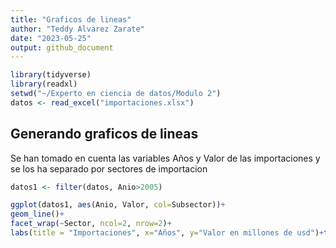 ---
title: "Graficos de lineas"
author: "Teddy Alvarez Zarate"
date: "2023-05-25"
output: github_document
---
```{r}
library(tidyverse)
library(readxl)
setwd("~/Experto en ciencia de datos/Modulo 2")
datos <- read_excel("importaciones.xlsx")
```


## Generando graficos de lineas

Se han tomado en cuenta las variables Años y Valor de las importaciones y se los ha separado por sectores de importacion


```{r}
datos1 <- filter(datos, Anio>2005)

ggplot(datos1, aes(Anio, Valor, col=Subsector))+
geom_line()+
facet_wrap(~Sector, ncol=2, nrow=2)+
labs(title = "Importaciones", x="Años", y="Valor en millones de usd")+theme(axis.text.x = element_text(angle = 90, hjust = 1))
```
